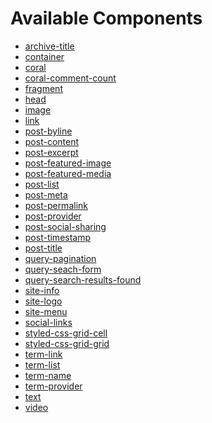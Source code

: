 <Meta title="WordPress Components|Table of Contents" />

# Available Components
* [archive-title](?path=/docs/wordpress-components-archive-title--page)
* [container](?path=/docs/wordpress-components-container--page)
* [coral](?path=/docs/wordpress-components-coral--page)
* [coral-comment-count](?path=/docs/wordpress-components-coral-comment-count--page)
* [fragment](?path=/docs/wordpress-components-fragment--page)
* [head](?path=/docs/wordpress-components-head--page)
* [image](?path=/docs/wordpress-components-image--page)
* [link](?path=/docs/wordpress-components-link--page)
* [post-byline](?path=/docs/wordpress-components-post-byline--page)
* [post-content](?path=/docs/wordpress-components-post-content--page)
* [post-excerpt](?path=/docs/wordpress-components-post-excerpt--page)
* [post-featured-image](?path=/docs/wordpress-components-post-featured-image--page)
* [post-featured-media](?path=/docs/wordpress-components-post-featured-media--page)
* [post-list](?path=/docs/wordpress-components-post-list--page)
* [post-meta](?path=/docs/wordpress-components-post-meta--page)
* [post-permalink](?path=/docs/wordpress-components-post-permalink--page)
* [post-provider](?path=/docs/wordpress-components-post-provider--page)
* [post-social-sharing](?path=/docs/wordpress-components-post-social-sharing--page)
* [post-timestamp](?path=/docs/wordpress-components-post-timestamp--page)
* [post-title](?path=/docs/wordpress-components-post-title--page)
* [query-pagination](?path=/docs/wordpress-components-query-pagination--page)
* [query-seach-form](?path=/docs/wordpress-components-query-seach-form--page)
* [query-search-results-found](?path=/docs/wordpress-components-query-search-results-found--page)
* [site-info](?path=/docs/wordpress-components-site-info--page)
* [site-logo](?path=/docs/wordpress-components-site-logo--page)
* [site-menu](?path=/docs/wordpress-components-site-menu--page)
* [social-links](?path=/docs/wordpress-components-social-links--page)
* [styled-css-grid-cell](?path=/docs/wordpress-components-styled-css-grid-cell--page)
* [styled-css-grid-grid](?path=/docs/wordpress-components-styled-css-grid-grid--page)
* [term-link](?path=/docs/wordpress-components-term-link--page)
* [term-list](?path=/docs/wordpress-components-term-list--page)
* [term-name](?path=/docs/wordpress-components-term-name--page)
* [term-provider](?path=/docs/wordpress-components-term-provider--page)
* [text](?path=/docs/wordpress-components-text--page)
* [video](?path=/docs/wordpress-components-video--page)